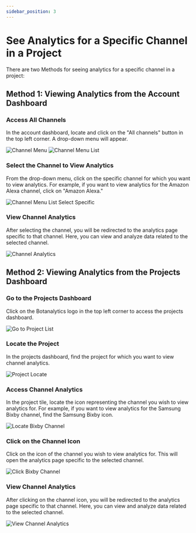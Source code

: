 ```yaml
---
sidebar_position: 3
---
```





# See Analytics for a Specific Channel in a Project

There are two Methods for seeing analytics for a specific channel in a project:

## Method 1: Viewing Analytics from the Account Dashboard

### Access All Channels

In the account dashboard, locate and click on the "All channels" button in the top left corner. A drop-down menu will appear.

<img src={ChannelMenu} alt="Channel Menu" />

<img src={ChannelList} alt="Channel Menu List" />

### Select the Channel to View Analytics

From the drop-down menu, click on the specific channel for which you want to view analytics. For example, if you want to view analytics for the Amazon Alexa channel, click on "Amazon Alexa."

<img src={SelectChannelFromList} alt="Channel Menu List Select Specific" />

### View Channel Analytics

After selecting the channel, you will be redirected to the analytics page specific to that channel. Here, you can view and analyze data related to the selected channel.

<img src={ChannelAnalytics} alt="Channel Analytics" />

## Method 2: Viewing Analytics from the Projects Dashboard

### Go to the Projects Dashboard

Click on the Botanalytics logo in the top left corner to access the projects dashboard.

<img src={GoToProjectList} alt="Go to Project List" />

### Locate the Project

In the projects dashboard, find the project for which you want to view channel analytics.

<img src={LocateProjectChannel} alt="Project Locate" />

### Access Channel Analytics

In the project tile, locate the icon representing the channel you wish to view analytics for. For example, if you want to view analytics for the Samsung Bixby channel, find the Samsung Bixby icon.

<img src={BixbyChannel} alt="Locate Bixby Channel" />

### Click on the Channel Icon

Click on the icon of the channel you wish to view analytics for. This will open the analytics page specific to the selected channel.

<img src={BixbyChannelClick} alt="Click Bixby Channel" />

### View Channel Analytics

After clicking on the channel icon, you will be redirected to the analytics page specific to that channel. Here, you can view and analyze data related to the selected channel.

<img src={BixbyChannelSeeAnalytics} alt="View Channel Analytics" />
